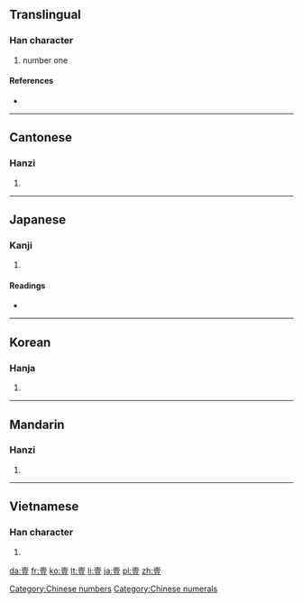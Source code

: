 {{also|一}}
==Translingual==

===Han character===
{{Han char|rn=33|rad=士|as=09|sn=12|four=4010<sub>8</sub>|canj=土月一廿 (GBMT)}}

# number one

====References====
* {{Han ref|kx=0243.100|dkj=05661|dj=0483.190|hdz=10467.100|uh=58F9|ud=22777|bh=B3FC|bd=46076}}

[[Category:Chinese numbers]]
[[Category:Chinese numerals]]

----

==Cantonese==

===Hanzi===
{{yue-hanzi|jyut=|y=yat1, yik1}}

# {{defn|Cantonese|sort=士09}}

----

==Japanese==

===Kanji===
{{ja-kanji|grade=|rs=士09}}

# {{defn|Japanese|sort=士09}}

====Readings====
* {{ja-readings|on=[[いち]] (ichi), [[いつ]] (itsu)|kun=[[ひとつ]] (hitotsu)}}

----

==Korean==

===Hanja===
{{ko-hanja|hangeul=일|rv=il|mr=il}}

# {{defn|Korean|sort=士09}}

----

==Mandarin==

===Hanzi===
{{cmn-hanzi|pin=[[yī]] ([[yi1]])|wg=i<sup>1</sup>}}

# {{defn|Mandarin|sort=士09}}

----

==Vietnamese==

===Han character===
{{vi-hantu|[[nhất]], [[nhứt]]|rs=士09}}

# {{defn|Vietnamese|sort=士09}}

[[da:壹]]
[[fr:壹]]
[[ko:壹]]
[[lt:壹]]
[[li:壹]]
[[ja:壹]]
[[pl:壹]]
[[zh:壹]]